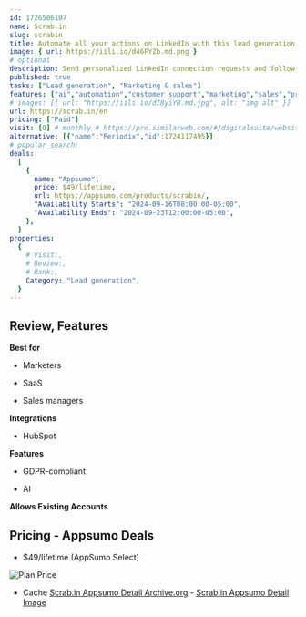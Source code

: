 ```yaml
---
id: 1726506107
name: Scrab.in
slug: scrabin
title: Automate all your actions on LinkedIn with this lead generation platform
image: { url: https://iili.io/d46FYZb.md.png }
# optional
description: Send personalized LinkedIn connection requests and follow-up messages on autopilotExport your leads into a CSV file to use in other sales and marketing tools
published: true
tasks: ["Lead generation", "Marketing & sales"]
features: ["ai","automation","customer support","marketing","sales","productivity","lead","workflow"]
# images: [{ url: "https://iili.io/dI8yiYB.md.jpg", alt: "img alt" }]
url: https://scrab.in/en
pricing: ["Paid"]
visit: [0] # monthly # https://pro.similarweb.com/#/digitalsuite/websiteanalysis/home
alternative: [{"name":"Periodix","id":1724117495}]
# popular_search:
deals:
  [
    {
      name: "Appsumo",
      price: $49/lifetime,
      url: https://appsumo.com/products/scrabin/,
      "Availability Starts": "2024-09-16T08:00:00-05:00",
      "Availability Ends": "2024-09-23T12:00:00-05:00",
    },
  ]
properties:
  {
    # Visit:,
    # Review:,
    # Rank:,
    Category: "Lead generation",
  }
---
```


## Review, Features

 

**Best for**

- Marketers

- SaaS

- Sales managers

**Integrations**

- HubSpot

**Features**

- GDPR-compliant

- AI

**Allows Existing Accounts**

## Pricing - Appsumo Deals

- $49/lifetime (AppSumo Select)

<Img src="https://iili.io/d4ic2qv.png" alt="Plan Price" />

- Cache [Scrab.in Appsumo Detail Archive.org](https://web.archive.org/web/*/https://appsumo.com/products/scrabin/) - [Scrab.in Appsumo Detail Image](https://iili.io/d4i0EUQ.png)
